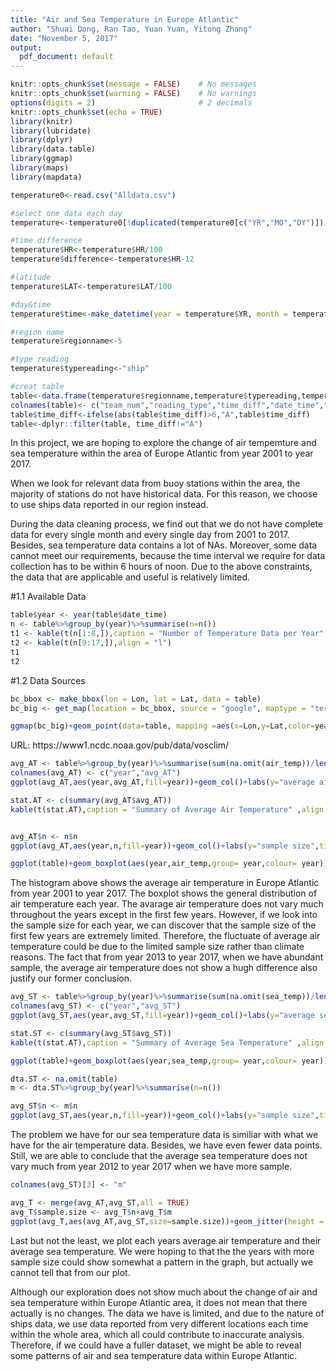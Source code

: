 ```yaml
---
title: "Air and Sea Temperature in Europe Atlantic"
author: "Shuai Dong, Ran Tao, Yuan Yuan, Yitong Zhang"
date: "November 5, 2017"
output:
  pdf_document: default
---
```

```r

knitr::opts_chunk$set(message = FALSE)    # No messages
knitr::opts_chunk$set(warning = FALSE)    # No warnings
options(digits = 2)                       # 2 decimals
knitr::opts_chunk$set(echo = TRUE)
library(knitr)
library(lubridate)
library(dplyr)
library(data.table)
library(ggmap)
library(maps)
library(mapdata)

```


```r
temperature0<-read.csv("Alldata.csv")

#select one data each day
temperature<-temperature0[!duplicated(temperature0[c("YR","MO","DY")]),]

#time difference
temperature$HR<-temperature$HR/100
temperature$difference<-temperature$HR-12

#latitude
temperature$LAT<-temperature$LAT/100

#day&time
temperature$time<-make_datetime(year = temperature$YR, month = temperature$MO,day = temperature$DY,hour = temperature$HR, tz = "UTC")

#region name
temperature$regionname<-5

#type reading
temperature$typereading<-"ship"

#creat table
table<-data.frame(temperature$regionname,temperature$typereading,temperature$difference,temperature$time,temperature$LAT,temperature$LON,temperature$SST,temperature$AT)
colnames(table)<- c("team_num","reading_type","time_diff","date_time","Lat","Lon","sea_temp","air_temp")
table$time_diff<-ifelse(abs(table$time_diff)>6,"A",table$time_diff)
table<-dplyr::filter(table, time_diff!="A")

```



\section{1. Data Overview}

In this project, we are hoping to explore the change of air tempemture and sea temperature within the area of Europe Atlantic from year 2001 to year 2017. 

When we look for relevant data from buoy stations within the area, the majority of stations do not have historical data. For this reason, we choose to use ships data reported in our region instead.

During the data cleaning process, we find out that we do not have complete data for every single month and every single day from 2001 to 2017. Besides, sea temperature data contains a lot of NAs. Moreover, some data cannot meet our requirements, because the time interval we require for data collection has to be within 6 hours of noon. 
Due to the above constraints, the data that are applicable and useful is relatively limited.

#1.1 Available Data
```r
table$year <- year(table$date_time)
n <- table%>%group_by(year)%>%summarise(n=n())
t1 <- kable(t(n[1:8,]),caption = "Number of Temperature Data per Year" ,align = "l")
t2 <- kable(t(n[9:17,]),align = "l")
t1
t2
```

#1.2 Data Sources
```r
bc_bbox <- make_bbox(lon = Lon, lat = Lat, data = table)
bc_big <- get_map(location = bc_bbox, source = "google", maptype = "terrain")

ggmap(bc_big)+geom_point(data=table, mapping =aes(x=Lon,y=Lat,color=year))+labs(title = "Data Sources Location")+ theme(plot.title = element_text(hjust = 0.5))
```

URL: https://www1.ncdc.noaa.gov/pub/data/vosclim/

\section{2. Air Temperature} 
```r
avg_AT <- table%>%group_by(year)%>%summarise(sum(na.omit(air_temp))/length(na.omit(air_temp)))
colnames(avg_AT) <- c("year","avg_AT")
ggplot(avg_AT,aes(year,avg_AT,fill=year))+geom_col()+labs(y="average air temperature",title="Average Air Temperature by Year")+ theme(plot.title = element_text(hjust = 0.5))

stat.AT <- c(summary(avg_AT$avg_AT))
kable(t(stat.AT),caption = "Summary of Average Air Temperature" ,align = "l")


avg_AT$n <- n$n
ggplot(avg_AT,aes(year,n,fill=year))+geom_col()+labs(y="sample size",title="Air Temperature Sample Size by Year")+ theme(plot.title = element_text(hjust = 0.5))
```


```r
ggplot(table)+geom_boxplot(aes(year,air_temp,group= year,colour= year))+labs(y="air temperature", title="Air Temperature by Year")+theme(plot.title = element_text(hjust = 0.5))

```

The histogram above shows the average air temperature in Europe Atlantic from year 2001 to year 2017. The boxplot shows the general distribution of air temperature each year. The avarage air temperature does not vary much throughout the years except in the first few years. However, if we look into the sample size for each year, we can discover that the sample size of the first few years are extremely limited. Therefore, the fluctuate of average air temperature could be due to the limited sample size rather than climate reasons. The fact that from year 2013 to year 2017, when we have abundant sample, the average air temperature does not show a hugh difference also justify our former conclusion.


\section{3. Sea Temperature}
```r
avg_ST <- table%>%group_by(year)%>%summarise(sum(na.omit(sea_temp))/length(na.omit(sea_temp)))
colnames(avg_ST) <- c("year","avg_ST")
ggplot(avg_ST,aes(year,avg_ST,fill=year))+geom_col()+labs(y="average sea temperature",title="Average Sea Temperature by Year")+ theme(plot.title = element_text(hjust = 0.5))

stat.ST <- c(summary(avg_ST$avg_ST))
kable(t(stat.AT),caption = "Summary of Average Sea Temperature" ,align = "l")
```

```r
ggplot(table)+geom_boxplot(aes(year,sea_temp,group= year,colour= year))+labs(y="sea temperature", title="Sea Temperature by Year")+theme(plot.title = element_text(hjust = 0.5))

dta.ST <- na.omit(table)
m <- dta.ST%>%group_by(year)%>%summarise(n=n())

avg_ST$n <- m$n
ggplot(avg_ST,aes(year,n,fill=year))+geom_col()+labs(y="sample size",title="Sea Temperature Sample Size by Year")+ theme(plot.title = element_text(hjust = 0.5))
```

The problem we have for our sea temperature data is similiar with what we have for the air temperature data. Besides, we have even fewer data points. Still, we are able to conclude that the average sea temperature does not vary much from year 2012 to year 2017 when we have more sample. 

\section{4. Air Temperature and Sea temperature}
```r
colnames(avg_ST)[3] <- "m"

avg_T <- merge(avg_AT,avg_ST,all = TRUE)
avg_T$sample.size <- avg_T$n+avg_T$m
ggplot(avg_T,aes(avg_AT,avg_ST,size=sample.size))+geom_jitter(height = 2,width = 4)+labs(x="average air temperature",y="average sea temperature",title= "Average Sea Temperature versus Average Air Temperature")+theme(plot.title = element_text(hjust = 0.5))
```

Last but not the least, we plot each years average air temperature and their average sea temperature. We were hoping to that the the years with more sample size could show somewhat a pattern in the graph, but actually we cannot tell that from our plot.

Although our exploration does not show much about the change of air and sea temperature within Europe Atlantic area, it does not mean that there actually is no changes. The data we have is limited, and due to the nature of ships data, we use data reported from very different locations each time within the whole area, which all could contribute to inaccurate analysis. Therefore, if we could have a fuller dataset, we might be able to reveal some patterns of air and sea temperature data within Europe Atlantic.

